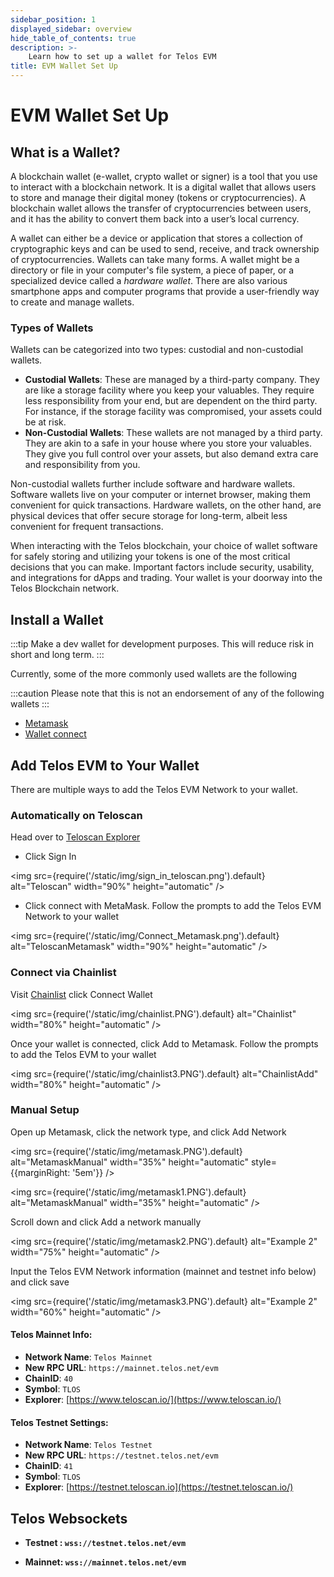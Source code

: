 ```yaml
---
sidebar_position: 1
displayed_sidebar: overview
hide_table_of_contents: true
description: >-
    Learn how to set up a wallet for Telos EVM
title: EVM Wallet Set Up
---
```


# EVM Wallet Set Up

## What is a Wallet?

A blockchain wallet (e-wallet, crypto wallet or signer) is a tool that you use to interact with a blockchain network. It is a digital wallet that allows users to store and manage their digital money (tokens or cryptocurrencies). A blockchain wallet allows the transfer of cryptocurrencies between users, and it has the ability to convert them back into a user’s local currency.

A wallet can either be a device or application that stores a collection of cryptographic keys and can be used to send, receive, and track ownership of cryptocurrencies. Wallets can take many forms. A wallet might be a directory or file in your computer's file system, a piece of paper, or a specialized device called a _hardware wallet_. There are also various smartphone apps and computer programs that provide a user-friendly way to create and manage wallets.

### Types of Wallets

Wallets can be categorized into two types: custodial and non-custodial wallets.

- **Custodial Wallets**: These are managed by a third-party company. They are like a storage facility where you keep your valuables. They require less responsibility from your end, but are dependent on the third party. For instance, if the storage facility was compromised, your assets could be at risk.
- **Non-Custodial Wallets**: These wallets are not managed by a third party. They are akin to a safe in your house where you store your valuables. They give you full control over your assets, but also demand extra care and responsibility from you.

Non-custodial wallets further include software and hardware wallets. Software wallets live on your computer or internet browser, making them convenient for quick transactions. Hardware wallets, on the other hand, are physical devices that offer secure storage for long-term, albeit less convenient for frequent transactions.

When interacting with the Telos blockchain, your choice of wallet software for safely storing and utilizing your tokens is one of the most critical decisions that you can make. Important factors include security, usability, and integrations for dApps and trading. Your wallet is your doorway into the Telos Blockchain network.

## Install a Wallet

:::tip
Make a dev wallet for development purposes. This will reduce risk in short and long term.
:::

Currently, some of the more commonly used wallets are the following

:::caution
Please note that this is not an endorsement of any of the following wallets
:::

* [Metamask](https://metamask.io)&#x20;
* [Wallet connect](https://walletconnect.com/)
  
## Add Telos EVM to Your Wallet 

There are multiple ways to add the Telos EVM Network to your wallet.

### Automatically on Teloscan

Head over to [Teloscan Explorer](https://teloscan.io)

- Click Sign In

<img
    src={require('/static/img/sign_in_teloscan.png').default}
    alt="Teloscan"
    width="90%"
    height="automatic"
/>

- Click connect with MetaMask. Follow the prompts to add the Telos EVM Network to your wallet

<img
    src={require('/static/img/Connect_Metamask.png').default}
    alt="TeloscanMetamask"
    width="90%"
    height="automatic"
/>

### Connect via Chainlist

Visit [Chainlist](https://chainlist.org/?search=Telos) click Connect Wallet

<img
    src={require('/static/img/chainlist.PNG').default}
    alt="Chainlist"
    width="80%"
    height="automatic"
/>

Once your wallet is connected, click Add to Metamask. Follow the prompts to add the Telos EVM to your wallet

<img
    src={require('/static/img/chainlist3.PNG').default}
    alt="ChainlistAdd"
    width="80%"
    height="automatic"
/>

### Manual Setup 

Open up Metamask, click the network type, and click Add Network

<img
    src={require('/static/img/metamask.PNG').default}
    alt="MetamaskManual"
    width="35%"
    height="automatic"
    style={{marginRight: '5em'}}
/>

<img
    src={require('/static/img/metamask1.PNG').default}
    alt="MetamaskManual"
    width="35%"
    height="automatic"
/>

Scroll down and click Add a network manually

<img
  src={require('/static/img/metamask2.PNG').default}
  alt="Example 2"
  width="75%"
  height="automatic"
/>

Input the Telos EVM Network information (mainnet and testnet info below) and click save

<img
  src={require('/static/img/metamask3.PNG').default}
  alt="Example 2"
  width="60%"
  height="automatic"
/>

#### **Telos Mainnet Info:**

* **Network Name**: `Telos Mainnet`
* **New RPC URL**: `https://mainnet.telos.net/evm`
* **ChainID**: `40`
* **Symbol**: `TLOS`
* **Explorer**: [https://www.teloscan.io/](https://www.teloscan.io/)

#### **Telos Testnet Settings:**

* **Network Name**: `Telos Testnet`
* **New RPC URL**: `https://testnet.telos.net/evm`
* **ChainID**: `41`
* **Symbol**: `TLOS`
* **Explorer**: [https://testnet.teloscan.io](https://testnet.teloscan.io/)

## Telos Websockets

* **Testnet : `wss://testnet.telos.net/evm`**

* **Mainnet: `wss://mainnet.telos.net/evm`**

